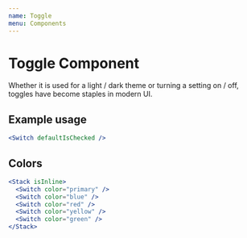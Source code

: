 ```yaml
---
name: Toggle
menu: Components
---
```


# Toggle Component

Whether it is used for a light / dark theme or turning a setting on / off, toggles have become staples in modern UI. 

## Example usage

```jsx
<Switch defaultIsChecked />
```

## Colors

```jsx
<Stack isInline>
  <Switch color="primary" />
  <Switch color="blue" />
  <Switch color="red" />
  <Switch color="yellow" />
  <Switch color="green" />
</Stack>
```